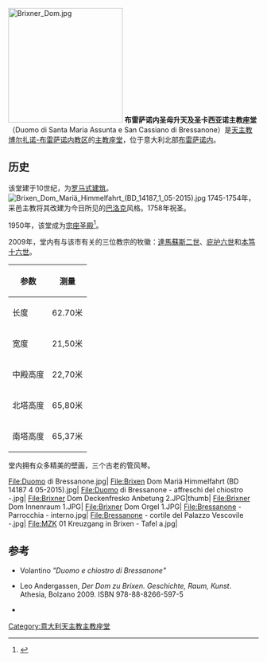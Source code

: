 [[File:Brixner_Dom.jpg|230px]] 
'''布雷萨诺内圣母升天及圣卡西亚诺主教座堂'''（Duomo di Santa Maria Assunta e San Cassiano di Bressanone）是[[天主教博尔扎诺-布雷萨诺内教区|天主教博尔扎诺-布雷萨诺内教区]]的[[主教座堂|主教座堂]]，位于意大利北部[[布雷萨诺内|布雷萨诺内]]。

== 历史 ==
该堂建于10世纪，为[[罗马式建筑|罗马式建筑]]。
[[File:Brixen_Dom_Mariä_Himmelfahrt_(BD_14187_1_05-2015).jpg|thumb]]
1745-1754年，采邑主教将其改建为今日所见的[[巴洛克|巴洛克]]风格。1758年祝圣。

1950年，该堂成为[[宗座圣殿|宗座圣殿]]<ref>{{Cite web |url=http://www.gcatholic.org/churches/data/basITX.htm |title=''Catholic.org Basilicas in Italy'' |accessdate=2016-10-31 |archive-date=2015-12-26 |archive-url=https://web.archive.org/web/20151226190014/http://www.gcatholic.org/churches/data/basITX.htm |dead-url=no }}</ref>。

2009年，堂内有与该市有关的三位教宗的牧徽：[[達馬蘇斯二世|達馬蘇斯二世]]、[[庇护六世|庇护六世]]和[[本笃十六世|本笃十六世]]。

{|class="wikitable"
! 参数 !! 测量
|-----
|长度 || 62.70米
|-----
|宽度 ||  21,50米
|-----
|中殿高度 || 22,70米
|-----
|北塔高度 || 65,80米
|-----
|南塔高度 || 65,37米
|}
堂内拥有众多精美的壁画，三个古老的管风琴。

<gallery>
File:Duomo di Bressanone.jpg|
File:Brixen Dom Mariä Himmelfahrt (BD 14187 4 05-2015).jpg|
File:Duomo di Bressanone - affreschi del chiostro -.jpg|
File:Brixner Dom Deckenfresko Anbetung 2.JPG|thumb|
File:Brixner Dom Innenraum 1.JPG|
File:Brixner Dom Orgel 1.JPG|
File:Bressanone - Parrocchia - interno.jpg|
File:Bressanone - cortile del Palazzo Vescovile -.jpg|
File:MZK 01 Kreuzgang in Brixen - Tafel a.jpg|
</gallery>
== 参考 ==
<references/>
* Volantino ''"Duomo e chiostro di Bressanone"''
* {{de}} Leo Andergassen, ''Der Dom zu Brixen. Geschichte, Raum, Kunst''. Athesia, Bolzano 2009. ISBN 978-88-8266-597-5
* {{cite web|url=http://www.domchorbrixen.it/it/organi-in-duomo.html|title=Gli organi della cattedrale|access-date=2016-10-31|archive-date=2020-09-27|archive-url=https://web.archive.org/web/20200927010927/http://www.domchorbrixen.it/it/organi-in-duomo.html|dead-url=no}}
{{意大利天主教主教座堂}}
[[Category:意大利天主教主教座堂|Category:意大利天主教主教座堂]]